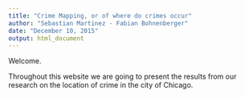 ```yaml
---
title: "Crime Mapping, or of where do crimes occur"
author: "Sebastian Martinez - Fabian Bohnenberger"
date: "December 10, 2015"
output: html_document
---
```

Welcome.

Throughout this website we are going to present the results from our research on the location of crime in the city of Chicago. 



```r

```


